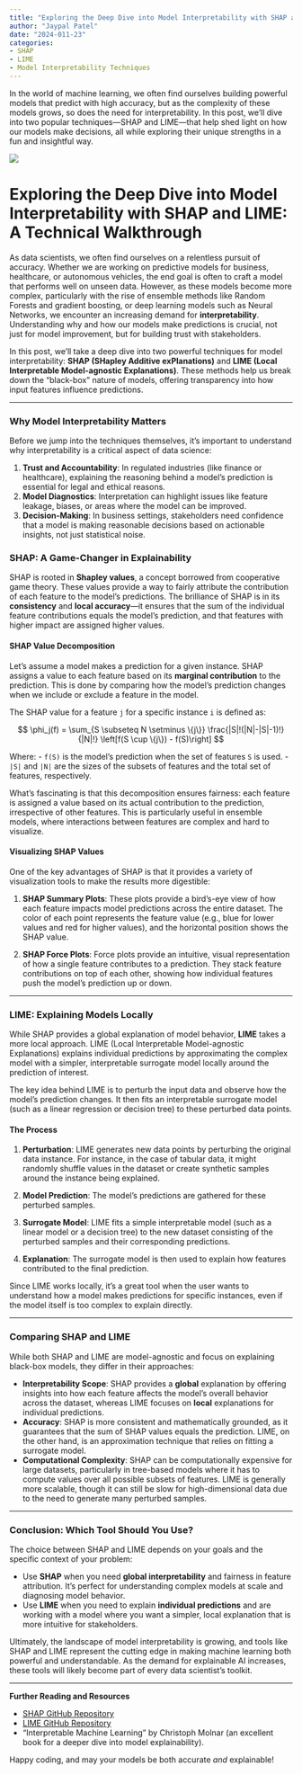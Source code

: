```yaml
---
title: "Exploring the Deep Dive into Model Interpretability with SHAP and LIME: A Technical Walkthrough"
author: "Jaypal Patel"
date: "2024-011-23"
categories: 
- SHAP 
- LIME 
- Model Interpretability Techniques
---
```


In the world of machine learning, we often find ourselves building powerful models that predict with high accuracy, but as the complexity of these models grows, so does the need for interpretability. In this post, we’ll dive into two popular techniques—SHAP and LIME—that help shed light on how our models make decisions, all while exploring their unique strengths in a fun and insightful way.

![](shap_lime.jpeg)


# Exploring the Deep Dive into Model Interpretability with SHAP and LIME: A Technical Walkthrough

As data scientists, we often find ourselves on a relentless pursuit of accuracy. Whether we are working on predictive models for business, healthcare, or autonomous vehicles, the end goal is often to craft a model that performs well on unseen data. However, as these models become more complex, particularly with the rise of ensemble methods like Random Forests and gradient boosting, or deep learning models such as Neural Networks, we encounter an increasing demand for **interpretability**. Understanding why and how our models make predictions is crucial, not just for model improvement, but for building trust with stakeholders.

In this post, we'll take a deep dive into two powerful techniques for model interpretability: **SHAP (SHapley Additive exPlanations)** and **LIME (Local Interpretable Model-agnostic Explanations)**. These methods help us break down the "black-box" nature of models, offering transparency into how input features influence predictions.

---

### Why Model Interpretability Matters

Before we jump into the techniques themselves, it’s important to understand why interpretability is a critical aspect of data science:

1. **Trust and Accountability**: In regulated industries (like finance or healthcare), explaining the reasoning behind a model's prediction is essential for legal and ethical reasons.
2. **Model Diagnostics**: Interpretation can highlight issues like feature leakage, biases, or areas where the model can be improved.
3. **Decision-Making**: In business settings, stakeholders need confidence that a model is making reasonable decisions based on actionable insights, not just statistical noise.

### SHAP: A Game-Changer in Explainability

SHAP is rooted in **Shapley values**, a concept borrowed from cooperative game theory. These values provide a way to fairly attribute the contribution of each feature to the model's predictions. The brilliance of SHAP is in its **consistency** and **local accuracy**—it ensures that the sum of the individual feature contributions equals the model's prediction, and that features with higher impact are assigned higher values.

#### SHAP Value Decomposition

Let’s assume a model makes a prediction for a given instance. SHAP assigns a value to each feature based on its **marginal contribution** to the prediction. This is done by comparing how the model’s prediction changes when we include or exclude a feature in the model.

The SHAP value for a feature `j` for a specific instance `i` is defined as:

$$
\phi_j(f) = \sum_{S \subseteq N \setminus \{j\}} \frac{|S|!(|N|-|S|-1)!}{|N|!} \left[f(S \cup \{j\}) - f(S)\right]
$$

Where:
- `f(S)` is the model’s prediction when the set of features `S` is used.
- `|S|` and `|N|` are the sizes of the subsets of features and the total set of features, respectively.

What’s fascinating is that this decomposition ensures fairness: each feature is assigned a value based on its actual contribution to the prediction, irrespective of other features. This is particularly useful in ensemble models, where interactions between features are complex and hard to visualize.

#### Visualizing SHAP Values

One of the key advantages of SHAP is that it provides a variety of visualization tools to make the results more digestible:

1. **SHAP Summary Plots**: These plots provide a bird’s-eye view of how each feature impacts model predictions across the entire dataset. The color of each point represents the feature value (e.g., blue for lower values and red for higher values), and the horizontal position shows the SHAP value.
   
2. **SHAP Force Plots**: Force plots provide an intuitive, visual representation of how a single feature contributes to a prediction. They stack feature contributions on top of each other, showing how individual features push the model's prediction up or down.

---

### LIME: Explaining Models Locally

While SHAP provides a global explanation of model behavior, **LIME** takes a more local approach. LIME (Local Interpretable Model-agnostic Explanations) explains individual predictions by approximating the complex model with a simpler, interpretable surrogate model locally around the prediction of interest.

The key idea behind LIME is to perturb the input data and observe how the model's prediction changes. It then fits an interpretable surrogate model (such as a linear regression or decision tree) to these perturbed data points.

#### The Process

1. **Perturbation**: LIME generates new data points by perturbing the original data instance. For instance, in the case of tabular data, it might randomly shuffle values in the dataset or create synthetic samples around the instance being explained.
   
2. **Model Prediction**: The model’s predictions are gathered for these perturbed samples.
   
3. **Surrogate Model**: LIME fits a simple interpretable model (such as a linear model or a decision tree) to the new dataset consisting of the perturbed samples and their corresponding predictions.

4. **Explanation**: The surrogate model is then used to explain how features contributed to the final prediction.

Since LIME works locally, it’s a great tool when the user wants to understand how a model makes predictions for specific instances, even if the model itself is too complex to explain directly.

---

### Comparing SHAP and LIME

While both SHAP and LIME are model-agnostic and focus on explaining black-box models, they differ in their approaches:

- **Interpretability Scope**: SHAP provides a **global** explanation by offering insights into how each feature affects the model’s overall behavior across the dataset, whereas LIME focuses on **local** explanations for individual predictions.
- **Accuracy**: SHAP is more consistent and mathematically grounded, as it guarantees that the sum of SHAP values equals the prediction. LIME, on the other hand, is an approximation technique that relies on fitting a surrogate model.
- **Computational Complexity**: SHAP can be computationally expensive for large datasets, particularly in tree-based models where it has to compute values over all possible subsets of features. LIME is generally more scalable, though it can still be slow for high-dimensional data due to the need to generate many perturbed samples.

---

### Conclusion: Which Tool Should You Use?

The choice between SHAP and LIME depends on your goals and the specific context of your problem:

- Use **SHAP** when you need **global interpretability** and fairness in feature attribution. It’s perfect for understanding complex models at scale and diagnosing model behavior.
- Use **LIME** when you need to explain **individual predictions** and are working with a model where you want a simpler, local explanation that is more intuitive for stakeholders.

Ultimately, the landscape of model interpretability is growing, and tools like SHAP and LIME represent the cutting edge in making machine learning both powerful and understandable. As the demand for explainable AI increases, these tools will likely become part of every data scientist’s toolkit.

---

**Further Reading and Resources**

- [SHAP GitHub Repository](https://github.com/slundberg/shap)
- [LIME GitHub Repository](https://github.com/marcotcr/lime)
- "Interpretable Machine Learning" by Christoph Molnar (an excellent book for a deeper dive into model explainability).

Happy coding, and may your models be both accurate *and* explainable!

